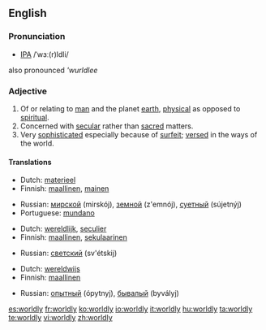 ==English==

===Pronunciation===
*[[IPA]] /ˈwɜː(r)ldli/
also pronounced '''wurldlee''

===Adjective===
{{en-adj|worldl|ier}}

#Of or relating to [[man]] and the planet [[earth]], [[physical]] as opposed to [[spiritual]].
#Concerned with [[secular]] rather than [[sacred]] matters.
#Very [[sophisticated]] especially because of [[surfeit]]; [[versed]] in the ways of the world.

====Translations====
{{trans-top|opposed to spiritual}}
*Dutch: [[materieel]]
*Finnish: [[maallinen]], [[mainen]]
{{trans-mid}}
*Russian: [[мирской]] (mirskój), [[земной]] (z'emnój), [[суетный]] (sújetnýj)
*Portuguese: [[mundano]]
{{trans-bottom}}

{{trans-top|concerned with secular matters}}
*Dutch: [[wereldlijk]], [[seculier]]
*Finnish: [[maallinen]], [[sekulaarinen]]                                                 
{{trans-mid}}
*Russian: [[светский]] (sv'étskij)
{{trans-bottom}}

{{trans-top|versed in the ways of the world}}
*Dutch: [[wereldwijs]]
*Finnish: [[maallinen]]
{{trans-mid}}
*Russian: [[опытный]] (ópytnyj), [[бывалый]] (byvályj)
{{trans-bottom}}

[[es:worldly]]
[[fr:worldly]]
[[ko:worldly]]
[[io:worldly]]
[[it:worldly]]
[[hu:worldly]]
[[ta:worldly]]
[[te:worldly]]
[[vi:worldly]]
[[zh:worldly]]